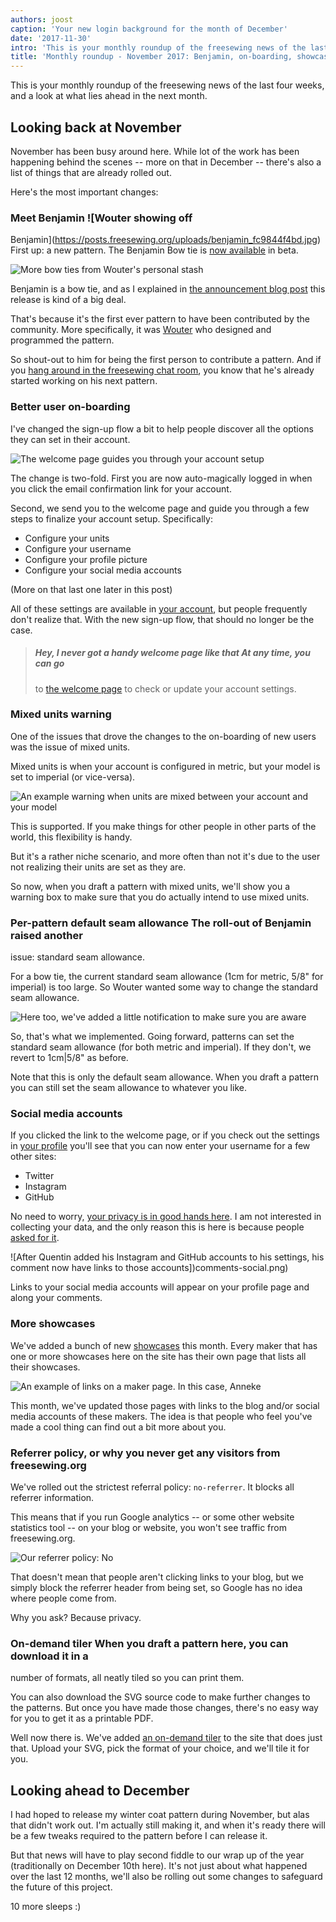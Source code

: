 ```yaml
---
authors: joost
caption: 'Your new login background for the month of December'
date: '2017-11-30'
intro: 'This is your monthly roundup of the freesewing news of the last four weeks, and a look at what lies ahead in the next month.'
title: 'Monthly roundup - November 2017: Benjamin, on-boarding, showcases, and our on-demand tiler'
---
```


This is your monthly roundup of the freesewing news of the last four weeks, and a look at what lies ahead in the next month.

<!-- truncate -->

## Looking back at November

November has been busy around here. While lot of the work has been happening
behind the scenes -- more on that in December -- there's also a list of things
that are already rolled out.

Here's the most important changes:

### Meet Benjamin ![Wouter showing off

Benjamin](https://posts.freesewing.org/uploads/benjamin_fc9844f4bd.jpg) First
up: a new pattern. The Benjamin Bow tie is [now available](/designs/benjamin)
in beta.

![More bow ties from Wouter's personal
stash](https://posts.freesewing.org/uploads/bowties_4f3e05ec53.jpg)

Benjamin is a bow tie, and as I explained in [the announcement blog
post](/blog/benjamin-bow-tie-beta/) this release is kind of a big deal.

That's because it's the first ever pattern to have been contributed by the
community. More specifically, it was [Wouter](/users/xdpug) who designed and
programmed the pattern.

So shout-out to him for being the first person to contribute a pattern. And if
you [hang around in the freesewing chat room](https://discord.freesewing.org/),
you know that he's already started working on his next pattern.

### Better user on-boarding

I've changed the sign-up flow a bit to help people discover all the options
they can set in their account.

![The welcome page guides you through your account
setup](https://posts.freesewing.org/uploads/welcome_e02a39ca3b.png)

The change is two-fold. First you are now auto-magically logged in when you
click the email confirmation link for your account.

Second, we send you to the welcome page and guide you through a few steps to
finalize your account setup. Specifically:

- Configure your units
- Configure your username
- Configure your profile picture
- Configure your social media accounts

(More on that last one later in this post)

All of these settings are available in [your account](/account), but people
frequently don't realize that. With the new sign-up flow, that should no
longer be the case.

> ##### Hey, I never got a handy welcome page like that At any time, you can go
>
> to [the welcome page](/welcome) to check or update your account settings.

### Mixed units warning

One of the issues that drove the changes to the on-boarding of new users was
the issue of mixed units.

Mixed units is when your account is configured in metric, but your model is set
to imperial (or vice-versa).

![An example warning when units are mixed between your account and your
model](https://posts.freesewing.org/uploads/units_mismatch_warning_058d7de9b4.png)

This is supported. If you make things for other people in other parts of the
world, this flexibility is handy.

But it's a rather niche scenario, and more often than not it's due to the user
not realizing their units are set as they are.

So now, when you draft a pattern with mixed units, we'll show you a warning box
to make sure that you do actually intend to use mixed units.

### Per-pattern default seam allowance The roll-out of Benjamin raised another

issue: standard seam allowance.

For a bow tie, the current standard seam allowance (1cm for metric, 5/8" for
imperial) is too large. So Wouter wanted some way to change the standard seam
allowance.

![Here too, we've added a little notification to make sure you are
aware](https://posts.freesewing.org/uploads/non_standard_sa_warning_e5046e98a7.png)

So, that's what we implemented. Going forward, patterns can set the standard
seam allowance (for both metric and imperial). If they don't, we revert to
1cm|5/8" as before.

Note that this is only the default seam allowance. When you draft a pattern you
can still set the seam allowance to whatever you like.

### Social media accounts

If you clicked the link to the welcome page, or if you check out the settings
in [your profile](/profile) you'll see that you can now enter your username for
a few other sites:

- Twitter
- Instagram
- GitHub

No need to worry, [your privacy is in good hands here](/blog/privacy-choices/).
I am not interested in collecting your data, and the only reason this is here
is because people [asked for
it](https://github.com/freesewing/site/issues/184).

![After Quentin added his Instagram and GitHub accounts to his settings, his
comment now have links to those accounts])comments-social.png)

Links to your social media accounts will appear on your profile page and along
your comments.

### More showcases

We've added a bunch of new [showcases](/showcase) this month. Every maker that
has one or more showcases here on the site has their own page that lists all
their showcases.

![An example of links on a maker page. In this case,
Anneke](https://posts.freesewing.org/uploads/maker_links_8504a1b00d.png)

This month, we've updated those pages with links to the blog and/or social
media accounts of these makers. The idea is that people who feel you've made a
cool thing can find out a bit more about you.

### Referrer policy, or why you never get any visitors from freesewing.org

We've rolled out the strictest referral policy: `no-referrer`. It blocks all
referrer information.

This means that if you run Google analytics -- or some other website statistics
tool -- on your blog or website, you won't see traffic from freesewing.org.

![Our referrer policy:
No](https://posts.freesewing.org/uploads/no_13049a23c3.gif)

That doesn't mean that people aren't clicking links to your blog, but we simply
block the referrer header from being set, so Google has no idea where people
come from.

Why you ask? Because privacy.

### On-demand tiler When you draft a pattern here, you can download it in a

number of formats, all neatly tiled so you can print them.

You can also download the SVG source code to make further changes to the
patterns. But once you have made those changes, there's no easy way for you to
get it as a printable PDF.

Well now there is. We've added [an on-demand tiler](/tools/tiler) to the site
that does just that. Upload your SVG, pick the format of your choice, and
we'll tile it for you.

## Looking ahead to December

I had hoped to release my winter coat pattern during November, but alas that
didn't work out. I'm actually still making it, and when it's ready there will
be a few tweaks required to the pattern before I can release it.

But that news will have to play second fiddle to our wrap up of the year
(traditionally on December 10th here). It's not just about what happened over
the last 12 months, we'll also be rolling out some changes to safeguard the
future of this project.

10 more sleeps :)
